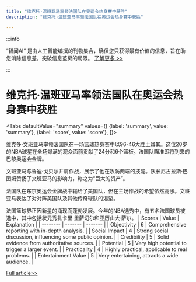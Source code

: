 ```yaml
---
title: "维克托·温班亚马率领法国队在奥运会热身赛中获胜"
description: "维克托·温班亚马率领法国队在奥运会热身赛中获胜"

---
```



:::info

“智闻AI“ 是由人工智能编撰的刊物集合，确保您只获得最有价值的信息，旨在助您消除信息差，突破信息茧房的局限。  [了解更多 >>](/)

:::

# 维克托·温班亚马率领法国队在奥运会热身赛中获胜


<Tabs
	defaultValue="summary"
	values={[
	{label: 'summary', value: 'summary'},
	{label: 'score', value: 'score'},
]}>
<TabItem value="summary">


维克多·文班亚马率领法国队在一场篮球热身赛中以96-46大胜土耳其。这位20岁的NBA球星在全场爆满的观众面前贡献了24分和6个篮板。法国队瞄准即将到来的巴黎奥运会金牌。

文班亚马与鲁迪·戈贝尔并肩作战，展示了他在攻防两端的技能。队长尼古拉斯·巴图姆赞扬了文班亚马的影响力，称之为“巨大的资产”。

法国队在东京奥运会金牌战中输给了美国队，但在主场作战的希望依然高涨。文班亚马表达了对对阵美国队及其他传奇球队的渴望。

法国篮球界正因新星的涌现而蓬勃发展。今年的NBA选秀中，有五名法国球员被选中，其中包括状元秀扎卡里·里萨切尔和亚历山大·萨尔。
</TabItem>
<TabItem value="score">
	| Scores     | Value   | Explanation |
	| -------- | ------- | ------- |
	| Objectivity  | 6    | Comprehensive reporting with in-depth analysis.    |
	| Social Impact | 4     | Strong social discussion, influencing some public opinion.    |
	| Credibility    | 5    | Solid evidence from authoritative sources.    |
	| Potential    | 5    | Very high potential to trigger a larger event.    |
	| Practicality    | 4    | Highly practical, applicable to real problems.    |
	| Entertainment Value    | 5    | Very entertaining, attracts a wide audience.    |
</TabItem>
</Tabs>

[Full article>>](https://apnews.com/article/france-basketball-wembanyama-gobert-olympics-91d6026196a3f977dc11a915d8fb0674)
